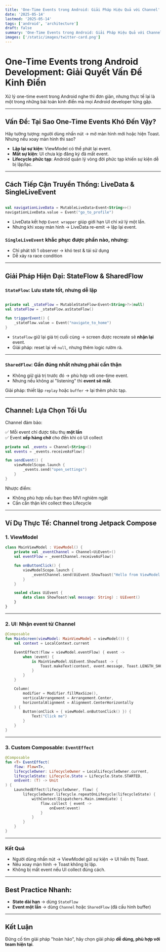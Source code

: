 ```yaml
---
title: 'One-Time Events trong Android: Giải Pháp Hiệu Quả với Channel'
date: '2025-05-14'
lastmod: '2025-05-14'
tags: ['android', 'architecture']
draft: false
summary: 'One-Time Events trong Android: Giải Pháp Hiệu Quả với Channel'
images: ['/static/images/twitter-card.png']
---
```


# One-Time Events trong Android Development: Giải Quyết Vấn Đề Kinh Điển

Xử lý one-time event trong Android nghe thì đơn giản, nhưng thực tế lại là một trong những bài toán kinh điển mà mọi Android developer từng gặp.

---

## Vấn Đề: Tại Sao One-Time Events Khó Đến Vậy?

Hãy tưởng tượng: người dùng nhấn nút → mở màn hình mới hoặc hiện Toast. Nhưng nếu xoay màn hình thì sao?

- **Lặp lại sự kiện**: ViewModel có thể phát lại event.
- **Mất sự kiện**: UI chưa kịp đăng ký đã mất event.
- **Lifecycle phức tạp**: Android quản lý vòng đời phức tạp khiến sự kiện dễ bị lặp/lạc.

---

## Cách Tiếp Cận Truyền Thống: LiveData & SingleLiveEvent

```kotlin

val navigationLiveData = MutableLiveData<Event<String>>()  
navigationLiveData.value = Event("go_to_profile")

```

- LiveData kết hợp `Event wrapper` giúp giới hạn UI chỉ xử lý một lần.
- Nhưng khi xoay màn hình → LiveData re-emit → lặp lại event.

### `SingleLiveEvent` khắc phục được phần nào, nhưng:

- Chỉ phát tới 1 observer → khó test & tái sử dụng
- Dễ xảy ra race condition

---

## Giải Pháp Hiện Đại: StateFlow & SharedFlow

### `StateFlow`: Lưu state tốt, nhưng dễ lặp

```kotlin

private val _stateFlow = MutableStateFlow<Event<String>?>(null)  
val stateFlow = _stateFlow.asStateFlow()  

fun triggerEvent() {  
    _stateFlow.value = Event("navigate_to_home")  
}

```

- `StateFlow` giữ lại giá trị cuối cùng → screen được recreate sẽ **nhận lại** event.
- Giải pháp: reset lại về `null`, nhưng thêm logic rườm rà.

---

### `SharedFlow`: Gần đúng nhất nhưng phải cẩn thận

- Không giữ giá trị trước đó → phù hợp với one-time event.
- Nhưng nếu không ai "listening" thì **event sẽ mất**.

Giải pháp: thiết lập `replay` hoặc `buffer` → lại thêm phức tạp.

---

## Channel: Lựa Chọn Tối Ưu

Channel đảm bảo:

✅ Mỗi event chỉ được tiêu thụ **một lần**  
✅ Event **xếp hàng chờ** cho đến khi có UI collect

```kotlin
private val _events = Channel<String>()  
val events = _events.receiveAsFlow()  

fun sendEvent() {  
    viewModelScope.launch {  
        _events.send("open_settings")  
    }  
}
```

Nhược điểm:

- Không phù hợp nếu bạn theo MVI nghiêm ngặt
- Cần cẩn thận khi collect theo Lifecycle

---

## Ví Dụ Thực Tế: Channel trong Jetpack Compose

### 1. ViewModel

```kotlin
class MainViewModel : ViewModel() {  
    private val _eventChannel = Channel<UiEvent>()  
    val eventFlow = _eventChannel.receiveAsFlow()  

    fun onButtonClick() {  
        viewModelScope.launch {  
            _eventChannel.send(UiEvent.ShowToast("Hello from ViewModel!"))  
        }  
    }  

    sealed class UiEvent {  
        data class ShowToast(val message: String) : UiEvent()  
    }  
}
```

---

### 2. UI: Nhận event từ Channel

```kotlin
@Composable  
fun MainScreen(viewModel: MainViewModel = viewModel()) {  
    val context = LocalContext.current  

    EventEffect(flow = viewModel.eventFlow) { event ->  
        when (event) {  
            is MainViewModel.UiEvent.ShowToast -> {  
                Toast.makeText(context, event.message, Toast.LENGTH_SHORT).show()  
            }  
        }  
    }  

    Column(  
        modifier = Modifier.fillMaxSize(),  
        verticalArrangement = Arrangement.Center,  
        horizontalAlignment = Alignment.CenterHorizontally  
    ) {  
        Button(onClick = { viewModel.onButtonClick() }) {  
            Text("Click me")  
        }  
    }  
}
```

---

### 3. Custom Composable: `EventEffect`

```kotlin
@Composable  
fun <T> EventEffect(  
    flow: Flow<T>,  
    lifecycleOwner: LifecycleOwner = LocalLifecycleOwner.current,  
    lifecycleState: Lifecycle.State = Lifecycle.State.STARTED,  
    onEvent: (T) -> Unit  
) {  
    LaunchedEffect(lifecycleOwner, flow) {  
        lifecycleOwner.lifecycle.repeatOnLifecycle(lifecycleState) {  
            withContext(Dispatchers.Main.immediate) {  
                flow.collect { event ->  
                    onEvent(event)  
                }  
            }  
        }  
    }  
}
```

---

### Kết Quả

- Người dùng nhấn nút → ViewModel gửi sự kiện → UI hiển thị Toast.
- Nếu xoay màn hình → Toast không bị lặp.
- Không bị mất event nếu UI collect đúng cách.

---

## Best Practice Nhanh:

- **State dài hạn** → dùng `StateFlow`
- **Event một lần** → dùng `Channel` hoặc `SharedFlow` (đã cấu hình buffer)

---

## Kết Luận

Đừng cố tìm giải pháp "hoàn hảo", hãy chọn giải pháp **dễ dùng, phù hợp với team hiện tại**.